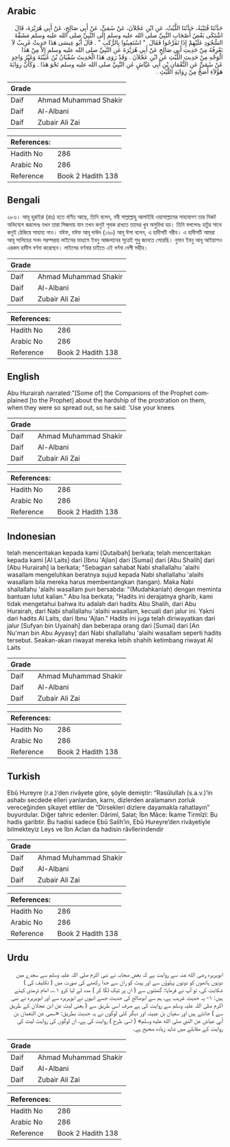 ## Arabic


<div dir="rtl" lang="ar" style={{fontSize:'larger',backgroundColor:'#f8f9fa',padding:20}}>
حَدَّثَنَا قُتَيْبَةُ، حَدَّثَنَا اللَّيْثُ، عَنِ ابْنِ عَجْلاَنَ، عَنْ سُمَىٍّ، عَنْ أَبِي صَالِحٍ، عَنْ أَبِي هُرَيْرَةَ، قَالَ اشْتَكَى بَعْضُ أَصْحَابِ النَّبِيِّ صلى الله عليه وسلم إِلَى النَّبِيِّ صلى الله عليه وسلم مَشَقَّةَ السُّجُودِ عَلَيْهِمْ إِذَا تَفَرَّجُوا فَقَالَ ‏ "‏ اسْتَعِينُوا بِالرُّكَبِ ‏"‏ ‏.‏ قَالَ أَبُو عِيسَى هَذَا حَدِيثٌ غَرِيبٌ لاَ نَعْرِفُهُ مِنْ حَدِيثِ أَبِي صَالِحٍ عَنْ أَبِي هُرَيْرَةَ عَنِ النَّبِيِّ صلى الله عليه وسلم إِلاَّ مِنْ هَذَا الْوَجْهِ مِنْ حَدِيثِ اللَّيْثِ عَنِ ابْنِ عَجْلاَنَ ‏.‏ وَقَدْ رَوَى هَذَا الْحَدِيثَ سُفْيَانُ بْنُ عُيَيْنَةَ وَغَيْرُ وَاحِدٍ عَنْ سُمَىٍّ عَنِ النُّعْمَانِ بْنِ أَبِي عَيَّاشٍ عَنِ النَّبِيِّ صلى الله عليه وسلم نَحْوَ هَذَا ‏.‏ وَكَأَنَّ رِوَايَةَ هَؤُلاَءِ أَصَحُّ مِنْ رِوَايَةِ اللَّيْثِ ‏.‏
</div>
<div style={{backgroundColor:'#f8f9fa',padding:20, marginBottom: 10}}><table> <thead> <tr> <th>Grade</th> <th></th> </tr> </thead> <tbody> <tr><td>Daif</td><td>Ahmad Muhammad Shakir</td></tr><tr><td>Daif</td><td>Al-Albani</td></tr><tr><td>Daif</td><td>Zubair Ali Zai</td></tr></tbody></table><table> <thead> <tr> <th>References:</th> <th></th> </tr> </thead> <tbody><tr><td>Hadith No</td><td>286</td></tr><tr><td>Arabic No</td><td>286</td></tr><tr><td>Reference</td><td>Book 2 Hadith 138</td></tr></tbody></table></div>

## Bengali


<div dir="ltr" lang="bn" style={{fontSize:'larger',backgroundColor:'#f8f9fa',padding:20}}>
২৮৬। আবূ হুরাইরা (রাঃ) হতে বর্ণিত আছে, তিনি বলেন, নবী সাল্লাল্লাহু আলাইহি ওয়াসাল্লামের সাহাবাগণ তার নিকট অভিযোগ করলেনঃ যখন তারা সিজদায় যান তখন কনুই পৃথক রাখতে তাদের খুব অসুবিধা হয়। তিনি বললেনঃ হাটুর সাথে কনুই ঠেকিয়ে সাহায্য নাও। যঈফ, যঈফ আবূ দাউদ (১৬০) আবূ ঈসা বলেন, এ হাদীসটি গরীব। এ হাদীসটি আমরা আবূ সালিহের সনদ পরম্পরায় লাইসের মাধ্যমে ইবনু আজলানের সূত্রেই শুধু জানতে পেরেছি। নুমান ইবনু আবূ আইয়াশও এরকম হাদীস বর্ণনা করেছেন। লাইসের বর্ণনার চাইতে এই বর্ণনা বেশী সহীহ।
</div>
<div style={{backgroundColor:'#f8f9fa',padding:20, marginBottom: 10}}><table> <thead> <tr> <th>Grade</th> <th></th> </tr> </thead> <tbody> <tr><td>Daif</td><td>Ahmad Muhammad Shakir</td></tr><tr><td>Daif</td><td>Al-Albani</td></tr><tr><td>Daif</td><td>Zubair Ali Zai</td></tr></tbody></table><table> <thead> <tr> <th>References:</th> <th></th> </tr> </thead> <tbody><tr><td>Hadith No</td><td>286</td></tr><tr><td>Arabic No</td><td>286</td></tr><tr><td>Reference</td><td>Book 2 Hadith 138</td></tr></tbody></table></div>

## English


<div dir="ltr" lang="en" style={{fontSize:'larger',backgroundColor:'#f8f9fa',padding:20}}>
Abu Hurairah narrated:"[Some of] the Companions of the Prophet complained [to the Prophet] about the hardship of the prostration on them, when they were so spread out, so he said: 'Use your knees
</div>
<div style={{backgroundColor:'#f8f9fa',padding:20, marginBottom: 10}}><table> <thead> <tr> <th>Grade</th> <th></th> </tr> </thead> <tbody> <tr><td>Daif</td><td>Ahmad Muhammad Shakir</td></tr><tr><td>Daif</td><td>Al-Albani</td></tr><tr><td>Daif</td><td>Zubair Ali Zai</td></tr></tbody></table><table> <thead> <tr> <th>References:</th> <th></th> </tr> </thead> <tbody><tr><td>Hadith No</td><td>286</td></tr><tr><td>Arabic No</td><td>286</td></tr><tr><td>Reference</td><td>Book 2 Hadith 138</td></tr></tbody></table></div>

## Indonesian


<div dir="ltr" lang="id" style={{fontSize:'larger',backgroundColor:'#f8f9fa',padding:20}}>
telah menceritakan kepada kami [Qutaibah] berkata; telah menceritakan kepada kami [Al Laits] dari [Ibnu 'Ajlan] dari [Sumai] dari [Abu Shalih] dari [Abu Hurairah] ia berkata; "Sebagian sahabat Nabi shallallahu 'alaihi wasallam mengeluhkan beratnya sujud kepada Nabi shallallahu 'alaihi wasallam bila mereka harus membentangkan (tangan). Maka Nabi shallallahu 'alaihi wasallam pun bersabda: "(Mudahkanlah) dengan meminta bantuan lutut kalian." Abu Isa berkata; "Hadits ini derajatnya gharib, kami tidak mengetahui bahwa itu adalah dari hadits Abu Shalih, dari Abu Hurairah, dari Nabi shallallahu 'alaihi wasallam, kecuali dari jalur ini. Yakni dari hadits Al Laits, dari Ibnu 'Ajlan." Hadits ini juga telah diriwayatkan dari jalur [Sufyan bin Uyainah] dan beberapa orang dari [Sumai] dari [An Nu'man bin Abu Ayyasy] dari Nabi shallallahu 'alaihi wasallam seperti hadits tersebut. Seakan-akan riwayat mereka lebih shahih ketimbang riwayat Al Laits
</div>
<div style={{backgroundColor:'#f8f9fa',padding:20, marginBottom: 10}}><table> <thead> <tr> <th>Grade</th> <th></th> </tr> </thead> <tbody> <tr><td>Daif</td><td>Ahmad Muhammad Shakir</td></tr><tr><td>Daif</td><td>Al-Albani</td></tr><tr><td>Daif</td><td>Zubair Ali Zai</td></tr></tbody></table><table> <thead> <tr> <th>References:</th> <th></th> </tr> </thead> <tbody><tr><td>Hadith No</td><td>286</td></tr><tr><td>Arabic No</td><td>286</td></tr><tr><td>Reference</td><td>Book 2 Hadith 138</td></tr></tbody></table></div>

## Turkish


<div dir="ltr" lang="tr" style={{fontSize:'larger',backgroundColor:'#f8f9fa',padding:20}}>
Ebû Hureyre (r.a.)’den rivâyete göre, şöyle demiştir: “Rasûlullah (s.a.v.)’in ashabı secdede elleri yanlardan, karnı, dizlerden aralamanın zorluk vereceğinden şikayet ettiler de “Dirsekleri dizlere dayamakla rahatlayın” buyurdular. Diğer tahric edenler: Dârimî, Salat; İbn Mâce: İkame Tirmîzî: Bu hadis garibtir. Bu hadisi sadece Ebû Salih’in, Ebû Hureyre’den rivâyetiyle bilmekteyiz Leys ve İbn Aclan da hadisin râvîlerindendir
</div>
<div style={{backgroundColor:'#f8f9fa',padding:20, marginBottom: 10}}><table> <thead> <tr> <th>Grade</th> <th></th> </tr> </thead> <tbody> <tr><td>Daif</td><td>Ahmad Muhammad Shakir</td></tr><tr><td>Daif</td><td>Al-Albani</td></tr><tr><td>Daif</td><td>Zubair Ali Zai</td></tr></tbody></table><table> <thead> <tr> <th>References:</th> <th></th> </tr> </thead> <tbody><tr><td>Hadith No</td><td>286</td></tr><tr><td>Arabic No</td><td>286</td></tr><tr><td>Reference</td><td>Book 2 Hadith 138</td></tr></tbody></table></div>

## Urdu


<div dir="rtl" lang="ur" style={{fontSize:'larger',backgroundColor:'#f8f9fa',padding:20}}>
ابوہریرہ رضی الله عنہ سے روایت ہے کہ بعض صحابہ نے نبی اکرم صلی اللہ علیہ وسلم سے سجدے میں دونوں ہاتھوں کو دونوں پہلوؤں سے اور پیٹ کو ران سے جدا رکھنے کی صورت میں ( تکلیف کی ) شکایت کی، تو آپ نے فرمایا: گھٹنوں سے ( ان پر ٹیک لگا کر ) مدد لے لیا کرو ۱؎۔ امام ترمذی کہتے ہیں: ۱- یہ حدیث غریب ہے، ہم سے ابوصالح کی حدیث جسے انہوں نے ابوہریرہ سے اور ابوہریرہ نے نبی اکرم صلی اللہ علیہ وسلم سے روایت کی ہے صرف اسی طریق سے ( یعنی لیث عن ابن عجلان کے طریق سے ) جانتے ہیں اور سفیان بن عیینہ اور دیگر کئی لوگوں نے یہ حدیث بطریق: «سمى عن النعمان بن أبي عياش عن النبي صلى الله عليه وسلم» ( اسی طرح ) روایت کی ہے، ان لوگوں کی روایت لیث کی روایت کے مقابلے میں شاید زیادہ صحیح ہے۔
</div>
<div style={{backgroundColor:'#f8f9fa',padding:20, marginBottom: 10}}><table> <thead> <tr> <th>Grade</th> <th></th> </tr> </thead> <tbody> <tr><td>Daif</td><td>Ahmad Muhammad Shakir</td></tr><tr><td>Daif</td><td>Al-Albani</td></tr><tr><td>Daif</td><td>Zubair Ali Zai</td></tr></tbody></table><table> <thead> <tr> <th>References:</th> <th></th> </tr> </thead> <tbody><tr><td>Hadith No</td><td>286</td></tr><tr><td>Arabic No</td><td>286</td></tr><tr><td>Reference</td><td>Book 2 Hadith 138</td></tr></tbody></table></div>